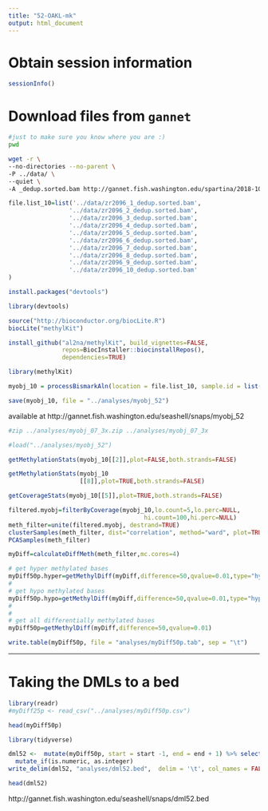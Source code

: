 ```yaml
---
title: "52-OAKL-mk"
output: html_document
---
```



# Obtain session information

```r
sessionInfo()
```

# Download files from `gannet`

```bash
#just to make sure you know where you are :)
pwd
```


```bash
wget -r \
--no-directories --no-parent \
-P ../data/ \
--quiet \
-A _dedup.sorted.bam http://gannet.fish.washington.edu/spartina/2018-10-10-project-virginica-oa-Large-Files/2018-11-07-Bismark-Mox/ #Download files from gannet.
```



```r
file.list_10=list('../data/zr2096_1_dedup.sorted.bam',
                 '../data/zr2096_2_dedup.sorted.bam',
                 '../data/zr2096_3_dedup.sorted.bam',
                 '../data/zr2096_4_dedup.sorted.bam',
                 '../data/zr2096_5_dedup.sorted.bam',
                 '../data/zr2096_6_dedup.sorted.bam',
                 '../data/zr2096_7_dedup.sorted.bam',
                 '../data/zr2096_8_dedup.sorted.bam',
                 '../data/zr2096_9_dedup.sorted.bam',
                 '../data/zr2096_10_dedup.sorted.bam'
)
```



```r
install.packages("devtools")

library(devtools)

source("http://bioconductor.org/biocLite.R")
biocLite("methylKit")

install_github("al2na/methylKit", build_vignettes=FALSE, 
               repos=BiocInstaller::biocinstallRepos(),
               dependencies=TRUE)

```



```r
library(methylKit)
```



```r
myobj_10 = processBismarkAln(location = file.list_10, sample.id = list("1","2","3","4","5","6","7","8","9","10"), assembly = "v001", read.context="CpG", mincov=2, treatment = c(0,0,0,0,0,1,1,1,1,1))
```

```r
save(myobj_10, file = "../analyses/myobj_52")
```


available at http://gannet.fish.washington.edu/seashell/snaps/myobj_52

```bash
#zip ../analyses/myobj_07_3x.zip ../analyses/myobj_07_3x
```



```r
#load("../analyses/myobj_52")
```





```r
getMethylationStats(myobj_10[[2]],plot=FALSE,both.strands=FALSE)
```

```r
getMethylationStats(myobj_10
                    [[8]],plot=TRUE,both.strands=FALSE)
```

```r
getCoverageStats(myobj_10[[5]],plot=TRUE,both.strands=FALSE)
```


```r
filtered.myobj=filterByCoverage(myobj_10,lo.count=5,lo.perc=NULL,
                                      hi.count=100,hi.perc=NULL)
meth_filter=unite(filtered.myobj, destrand=TRUE)
clusterSamples(meth_filter, dist="correlation", method="ward", plot=TRUE)
PCASamples(meth_filter)
```




```r
myDiff=calculateDiffMeth(meth_filter,mc.cores=4)
```




```r
# get hyper methylated bases
myDiff50p.hyper=getMethylDiff(myDiff,difference=50,qvalue=0.01,type="hyper")
#
# get hypo methylated bases
myDiff50p.hypo=getMethylDiff(myDiff,difference=50,qvalue=0.01,type="hypo")
#
#
# get all differentially methylated bases
myDiff50p=getMethylDiff(myDiff,difference=50,qvalue=0.01)
```




```r
write.table(myDiff50p, file = "analyses/myDiff50p.tab", sep = "\t")
```



---
# Taking the DMLs to a bed

```r
library(readr)
#myDiff25p <- read_csv("../analyses/myDiff50p.csv")

```


```r
head(myDiff50p)
```


```r
library(tidyverse)
```



```r
dml52 <-  mutate(myDiff50p, start = start -1, end = end + 1) %>% select(chr, start, end, meth.diff) %>%
  mutate_if(is.numeric, as.integer)
write_delim(dml52, "analyses/dml52.bed",  delim = '\t', col_names = FALSE)
```


```r
head(dml52)
```


http://gannet.fish.washington.edu/seashell/snaps/dml52.bed
